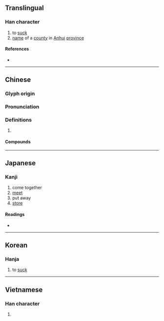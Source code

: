 {{character info/new}}
==Translingual==

===Han character===
{{Han char|rn=76|rad=欠|as=12|sn=16|four=87182|canj=OMNO|ids=⿰翕欠}}

# to [[suck]]
# [[name]] of a [[county]] in [[Anhui]] [[province]]

====References====
* {{Han ref|kx=0572.180|dkj=16204|dj=0960.170|hdz=32151.110|uh=6B59|ud=27481|bh=BEF9|bd=48889}}

----

==Chinese==
{{zh-forms}}

===Glyph origin===
{{Han etym}}

===Pronunciation===
{{zh-pron
|m=shè,xī,xié
|c=kap1,sip3
|mc=y
|oc=y
|ma=
|cat=v,pn
}}

===Definitions===
{{zh-hanzi}}

# {{zh-div|縣}} {{place|zh|t=She|county|prefecture-level city/Huangshan|province/Anhui|country/China}}

====Compounds====
{{zh-der|歙漆阿膠|歙歙|歙張|歙硯|歙肩|歙赩}}

----

==Japanese==

===Kanji===
{{ja-kanji|grade=|rs=欠12}}

# come together
# [[meet]]
# put away
# [[store]]

====Readings====
* {{ja-readings
|goon=こう<こふ, しょう<せふ
|kanon=きゅう<きふ, しょう<せふ
|kun=す-う
}}

----

==Korean==

===Hanja===
{{ko-hanja|hangeul=흡|eumhun=|rv=heup|mr=hŭp|y=hup}}

# to [[suck]]

----

==Vietnamese==

===Han character===
{{vi-hantu|[[hấp]], [[sợ]], [[thiệp]]|rs=欠12}}

# {{rfdef|vi|sort=欠12}}
